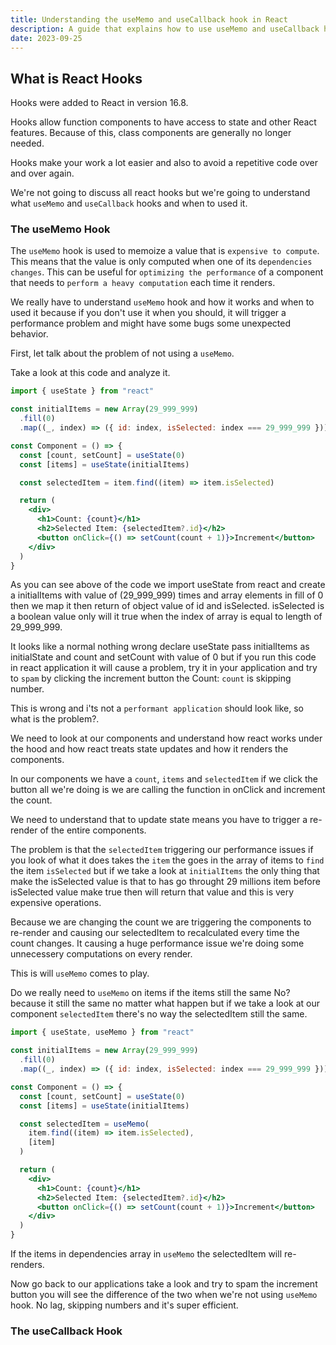 ```yaml
---
title: Understanding the useMemo and useCallback hook in React
description: A guide that explains how to use useMemo and useCallback hook when to used it and not to used it.
date: 2023-09-25
---
```


## What is React Hooks

Hooks were added to React in version 16.8.

Hooks allow function components to have access to state and other React features. Because of this, class components are generally no longer needed.

Hooks make your work a lot easier and also to avoid a repetitive code over and over again.

We're not going to discuss all react hooks but we're going to understand what `useMemo` and `useCallback` hooks and when to used it.

### The useMemo Hook

The `useMemo` hook is used to memoize a value that is `expensive to compute`. This means that the value is only computed when one of its `dependencies changes`. This can be useful for `optimizing the performance` of a component that needs to `perform a heavy computation` each time it renders.

We really have to understand `useMemo` hook and how it works and when to used it because if you don't use it when you should, it will trigger a performance problem and might have some bugs some unexpected behavior.

First, let talk about the problem of not using a `useMemo`.

Take a look at this code and analyze it.

```jsx
import { useState } from "react"

const initialItems = new Array(29_999_999)
  .fill(0)
  .map((_, index) => ({ id: index, isSelected: index === 29_999_999 }))

const Component = () => {
  const [count, setCount] = useState(0)
  const [items] = useState(initialItems)

  const selectedItem = item.find((item) => item.isSelected)

  return (
    <div>
      <h1>Count: {count}</h1>
      <h2>Selected Item: {selectedItem?.id}</h2>
      <button onClick={() => setCount(count + 1)}>Increment</button>
    </div>
  )
}
```

As you can see above of the code we import useState from react and create a initialItems with value of (29_999_999) times and array elements in fill of 0 then we map it then return of object value of id and isSelected.
isSelected is a boolean value only will it true when the index of array is equal to length of 29_999_999.

It looks like a normal nothing wrong declare useState pass initialItems as initialState and count and setCount with value of 0
but if you run this code in react application it will cause a problem, try it in your application and try to `spam` by clicking the increment button the Count: `count` is skipping number.

This is wrong and i'ts not a `performant application` should look like, so what is the problem?.

We need to look at our components and understand how react works under the hood and how react treats state updates and how it renders the components.

In our components we have a `count`, `items` and `selectedItem` if we click the button all we're doing is we are calling the function in onClick and increment the count.

We need to understand that to update state means you have to trigger a re-render of the entire components.

The problem is that the `selectedItem` triggering our performance issues if you look of what it does takes the `item` the goes in the array of items to `find` the item `isSelected` but if we take a look at `initialItems` the only thing that make the isSelected value is that to has go throught 29 millions item before isSelected value make true then will return that value
and this is very expensive operations.

Because we are changing the count we are triggering the components to re-render and causing our selectedItem to recalculated every time the count changes. It causing a huge performance issue we're doing some unnecessery computations on every render.

This is will `useMemo` comes to play.

Do we really need to `useMemo` on items if the items still the same No? because it still the same no matter what happen but if we take a look at our component `selectedItem` there's no way the selectedItem still the same.

```jsx
import { useState, useMemo } from "react"

const initialItems = new Array(29_999_999)
  .fill(0)
  .map((_, index) => ({ id: index, isSelected: index === 29_999_999 }))

const Component = () => {
  const [count, setCount] = useState(0)
  const [items] = useState(initialItems)

  const selectedItem = useMemo(
    item.find((item) => item.isSelected),
    [item]
  )

  return (
    <div>
      <h1>Count: {count}</h1>
      <h2>Selected Item: {selectedItem?.id}</h2>
      <button onClick={() => setCount(count + 1)}>Increment</button>
    </div>
  )
}
```

If the items in dependencies array in `useMemo` the selectedItem will re-renders.

Now go back to our applications take a look and try to spam the increment button you will see the difference of the two when we're not using `useMemo` hook.
No lag, skipping numbers and it's super efficient.

### The useCallback Hook

